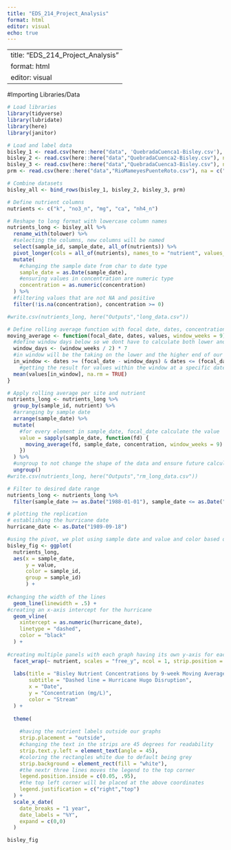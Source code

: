```yaml
---
title: "EDS_214_Project_Analysis"
format: html
editor: visual
echo: true
---
```


---
title: "EDS_214_Project_Analysis"
format: html
editor: visual
---

#Importing Libraries/Data

```r
# Load libraries
library(tidyverse)
library(lubridate)
library(here)
library(janitor)
```

```r
# Load and label data
bisley_1 <- read.csv(here::here("data", 'QuebradaCuenca1-Bisley.csv'), na = c("-99999", "")) |> janitor::clean_names()
bisley_2 <- read.csv(here::here("data","QuebradaCuenca2-Bisley.csv"), na = c("-99999", "")) |> janitor::clean_names()
bisley_3 <- read.csv(here::here("data","QuebradaCuenca3-Bisley.csv"), na = c("-99999", "")) |> janitor::clean_names()
prm <- read.csv(here::here("data","RioMameyesPuenteRoto.csv"), na = c("-99999", "")) |> janitor::clean_names()

```

```r
# Combine datasets
bisley_all <- bind_rows(bisley_1, bisley_2, bisley_3, prm)
```

```r
# Define nutrient columns
nutrients <- c("k", "no3_n", "mg", "ca", "nh4_n")

```

```r
# Reshape to long format with lowercase column names
nutrients_long <- bisley_all %>%
  rename_with(tolower) %>%
  #selecting the columns, new columns will be named
  select(sample_id, sample_date, all_of(nutrients)) %>%
  pivot_longer(cols = all_of(nutrients), names_to = "nutrient", values_to = "concentration") %>%
  mutate(
    #changing the sample date from char to date type
    sample_date = as.Date(sample_date),
    #ensuring values in concentration are numeric type
    concentration = as.numeric(concentration)
  ) %>%
  #filtering values that are not NA and positive
  filter(!is.na(concentration), concentration >= 0)

#write.csv(nutrients_long, here("Outputs","long_data.csv"))
```

```r
# Define rolling average function with focal date, dates, concentration and window weeks 
moving_average <- function(focal_date, dates, values, window_weeks = 9) {
  #define window days below so we dont have to calculate both lower and higher
  window_days <- (window_weeks / 2) * 7
  #in window will be the taking on the lower and the higher end of our limit
  in_window <- dates >= (focal_date - window_days) & dates <= (focal_date + window_days)
    #getting the result for values within the window at a specific date
  mean(values[in_window], na.rm = TRUE)
}
```

```r
# Apply rolling average per site and nutrient
nutrients_long <- nutrients_long %>%
  group_by(sample_id, nutrient) %>%
  #arranging by sample date
  arrange(sample_date) %>%
  mutate(
    #for every element in sample_date, focal_date calculate the value
    value = sapply(sample_date, function(fd) {
      moving_average(fd, sample_date, concentration, window_weeks = 9)
    })
  ) %>%
  #ungroup to not change the shape of the data and ensure future calculations are not affected
  ungroup()
#write.csv(nutrients_long, here("Outputs","rm_long_data.csv"))
```

```r
# Filter to desired date range
nutrients_long <- nutrients_long %>%
  filter(sample_date >= as.Date("1988-01-01"), sample_date <= as.Date("1994-12-31"))

```

```r
# plotting the replication
# establishing the hurricane date
hurricane_date <- as.Date("1989-09-18")

#using the pivot, we plot using sample date and value and color based on site ID
bisley_fig <- ggplot(
  nutrients_long, 
  aes(x = sample_date, 
      y = value, 
      color = sample_id,
      group = sample_id)
      ) +
  
#changing the width of the lines
  geom_line(linewidth = .5) +
#creating an x-axis intercept for the hurricane
  geom_vline(
    xintercept = as.numeric(hurricane_date),
    linetype = "dashed",
    color = "black"
  ) + 
  
#creating multiple panels with each graph having its own y-axis for each nutrient and labels to the left
  facet_wrap(~ nutrient, scales = "free_y", ncol = 1, strip.position = "left") +
  
  labs(title = "Bisley Nutrient Concentrations by 9-week Moving Averages",
       subtitle = "Dashed line = Hurricane Hugo Disruption",
       x = "Date",
       y = "Concentration (mg/L)",
       color = "Stream"
  ) +
  
  theme(
    
    #having the nutrient labels outside our graphs
    strip.placement = "outside",
    #changing the text in the strips are 45 degrees for readability
    strip.text.y.left = element_text(angle = 45),
    #coloring the rectangles white due to default being grey
    strip.background = element_rect(fill = "white"),
    #the nextr three lines moves the legend to the top corner
    legend.position.inside = c(0.05, .95),
    #the top left corner will be placed at the above coordinates
    legend.justification = c("right","top")
  ) +
  scale_x_date(
    date_breaks = "1 year",
    date_labels = "%Y",
    expand = c(0,0)
  )

bisley_fig
```
